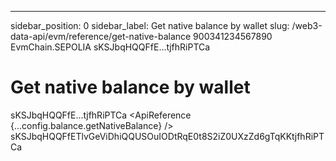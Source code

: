 ---
sidebar_position: 0
sidebar_label: Get native balance by wallet
slug: /web3-data-api/evm/reference/get-native-balance
900341234567890
EvmChain.SEPOLIA
sKSJbqHQQFfE...tjfhRiPTCa
# Get native balance by wallet
sKSJbqHQQFfE...tjfhRiPTCa
<ApiReference {...config.balance.getNativeBalance} />
sKSJbqHQQFfETlvGeViDhiQQUSOuIODtRqE0t8S2iZ0UXzZd6gTqKKtjfhRiPTCa
